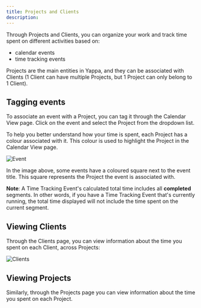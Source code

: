 ```yaml
---
title: Projects and Clients
description:
---
```


Through Projects and Clients, you can organize your work and track time spent on different activities based on:
* calendar events
* time tracking events

Projects are the main entities in Yappa, and they can be associated with Clients (1 Client can have multiple Projects, but 1 Project can only belong to 1 Client).


## Tagging events

To associate an event with a Project, you can tag it through the Calendar View page. Click on the event and select the Project from the dropdown list.

To help you better understand how your time is spent, each Project has a colour associated with it. This colour is used to highlight the Project in the Calendar View page.

![Event](/assets/calendar-view/main-screen.png)

In the image above, some events have a coloured square next to the event title. This square represents the Project the event is associated with.

**Note**: A Time Tracking Event's calculated total time includes all **completed** segments. In other words, if you have a Time Tracking Event that's currently running, the total time displayed will not include the time spent on the current segment.

## Viewing Clients

Through the Clients page, you can view information about the time you spent on each Client, across Projects:

![Clients](/assets/projects-and-clients/client-view.png)


## Viewing Projects

Similarly, through the Projects page you can view information about the time you spent on each Project.
